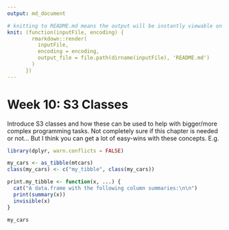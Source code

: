```yaml
---
output: md_document

# knitting to README.md means the output will be instantly viewable on Azure Devops
knit: (function(inputFile, encoding) {
        rmarkdown::render(
          inputFile,
          encoding = encoding,
          output_file = file.path(dirname(inputFile), 'README.md')
        )
      })
---
```

# Week 10: S3 Classes

Introduce S3 classes and how these can be used to help with bigger/more complex
programming tasks. Not completely sure if this chapter is needed or not... But
I think you can get a lot of easy-wins with these concepts. E.g.
```r
library(dplyr, warn.conflicts = FALSE)

my_cars <- as_tibble(mtcars)
class(my_cars) <- c("my_tibble", class(my_cars))

print.my_tibble <- function(x, ...) {
  cat("A data.frame with the following column summaries:\n\n")
  print(summary(x))
  invisible(x)
}

my_cars
```

